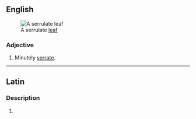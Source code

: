 ==English==
[[Image:Serrulate leaf (PSF).png|thumb|A serrulate [[leaf]]]]

===Adjective===
{{en-adj|-}}

# Minutely [[serrate]].

----

==Latin==

===Description===
# {{sm-all sharp blades at the margin of a leaf}}